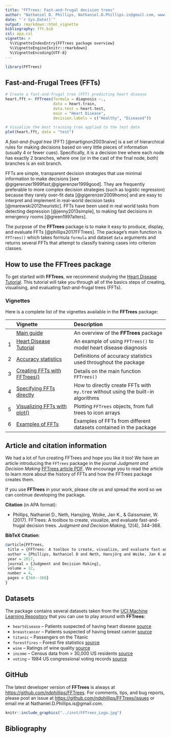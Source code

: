```yaml
---
title: "FFTrees: Fast-and-frugal decision trees"
author: "Nathaniel D. Phillips, Nathaniel.D.Phillips.is@gmail.com, www.linkedin.com/in/nathanieldphillips/"
date: "`r Sys.Date()`"
output: rmarkdown::html_vignette
bibliography: fft.bib
csl: apa.csl
vignette: >
  %\VignetteIndexEntry{FFTrees package overview}
  %\VignetteEngine{knitr::rmarkdown}
  %\VignetteEncoding{UTF-8}
---
```


```r
library(FFTrees)
```


## Fast-and-Frugal Trees (FFTs)

```r
# Create a fast-and-frugal tree (FFT) predicting heart disease
heart.fft <- FFTrees(formula = diagnosis ~.,
                     data = heart.train,
                     data.test = heart.test,
                     main = "Heart Disease",
                     decision.labels = c("Healthy", "Diseased"))

# Visualize the best training tree applied to the test data
plot(heart.fft, data = "test")
```

A _fast-and-frugal tree_ (FFT) [@martignon2003naive] is a set of hierarchical rules for making decisions based on very little pieces of information (usually\ 4 or fewer cues). 
Specifically, it is a decision tree where each node has exactly 2\ branches, where one (or in the cast of the final node, both) branches is an exit branch. 

FFTs are simple, transparent decision strategies that use minimal information to make decisions [see @gigerenzer1999fast;@gigerenzer1999good]. 
They are frequently preferable to more complex decision strategies (such as logistic regression) because they rarely over-fit data [@gigerenzer2009homo] and are easy to interpret and implement in real-world decision tasks [@marewski2012heuristic]. 
FFTs have been used in real world tasks from detecting depression [@jenny2013simple], to making fast decisions in emergency rooms [@green1997alters].

The purpose of the **FFTrees** package is to make it easy to produce, display, and evaluate FFTs [@phillips2017FFTrees]. 
The package's main function is `FFTrees()` which takes formula\ `formula` and dataset\ `data` arguments and returns several FFTs that attempt to classify training cases into criterion classes. 

## How to use the FFTrees package

To get started with **FFTrees**, we recommend studying the [Heart Disease Tutorial](FFTrees_heart.html). 
This tutorial will take you through all of the basics steps of creating, visualising, and evaluating fast-and-frugal trees (FFTs). 

### Vignettes

<!-- Table of all vignettes: -->

Here is a complete list of the vignettes available in the **FFTrees** package: 

|   | Vignette | Description |
|--:|:------------------------------|:-------------------------------------------------|
|   | [Main guide](guide.html) | An overview of the **FFTrees** package |
| 1 | [Heart Disease Tutorial](FFTrees_heart.html)   | An example of using `FFTrees()` to model heart disease diagnosis |
| 2 | [Accuracy statistics](AccuracyStatistics.html) | Definitions of accuracy statistics used throughout the package |
| 3 | [Creating FFTs with FFTrees()](FFTrees_function.html) | Details on the main function `FFTrees()` |
| 4 | [Specifying FFTs directly](FFTrees_mytree.html)   | How to directly create FFTs with `my.tree` without using the built-in algorithms |
| 5 | [Visualizing FFTs with plot()](FFTrees_plot.html) | Plotting `FFTrees` objects, from full trees to icon arrays |
| 6 | [Examples of FFTs](FFTrees_examples.html) | Examples of FFTs from different datasets contained in the package |


## Article and citation information

We had a lot of fun creating FFTrees and hope you like it too! 
We have an article introducing the `FFTrees` package in the journal _Judgment and Decision Making_ [FFTrees article PDF](https://journal.sjdm.org/17/17217/jdm17217.pdf). 
We encourage you to read the article to learn more about the history of FFTs and how the FFTrees package creates them.

If you use **FFTrees** in your work, please cite us and spread the word so we can continue developing the package. 

**Citation** (in APA format): 

- Phillips, Nathaniel D., Neth, Hansjörg, Woike, Jan K., & Gaissmaier, W. (2017). 
FFTrees: A toolbox to create, visualize, and evaluate fast-and-frugal decision trees. 
_Judgment and Decision Making_, 12(4), 344--368.

**BibTeX Citation**: 

```r
@article{FFTrees,
 title = {FFTrees: A toolbox to create, visualize, and evaluate fast-and-frugal decision trees},
 author = {Phillips, Nathaniel D and Neth, Hansjörg and Woike, Jan K and Gaissmaier, Wolfgang},
 year = 2017, 
 journal = {Judgment and Decision Making},
 volume = 12,
 number = 4,
 pages = {344--368}
}
```

## Datasets

The package contains several datasets taken from the [UCI Machine Learning Repository](http://archive.ics.uci.edu/ml/) that you can use to play around with **FFTrees**: 

- `heartdisease` -- Patients suspected of having heart disease [source](http://archive.ics.uci.edu/ml/datasets/Heart+Disease)
- `breastcancer` -- Patients suspected of having breast cancer [source](https://archive.ics.uci.edu/ml/datasets/Breast+Cancer+Wisconsin+(Diagnostic))
- `titanic` -- Passengers on the Titanic
- `forestfires` -- Forest fire statistics [source](http://archive.ics.uci.edu/ml/datasets/Forest+Fires)
- `wine` -- Ratings of wine quality [source](http://archive.ics.uci.edu/ml/datasets/Wine)
- `income` -- Census data from > 30,000 US residents [source](http://archive.ics.uci.edu/ml/datasets/Adult)
- `voting` -- 1984 US congressional voting records [source](https://archive.ics.uci.edu/ml/datasets/Congressional+Voting+Records)


## GitHub

The latest developer version of **FFTrees** is always at [https://github.com/ndphillips/FFTrees](https://github.com/ndphillips/FFTrees). 
For comments, tips, and bug reports, please post an issue at [https://github.com/ndphillips/FFTrees/issues](https://github.com/ndphillips/FFTrees/issues) or email me at Nathaniel.D.Phillips.is@gmail.com.

```r
knitr::include_graphics("../inst/FFTrees_Logo.jpg")
```

## Bibliography
